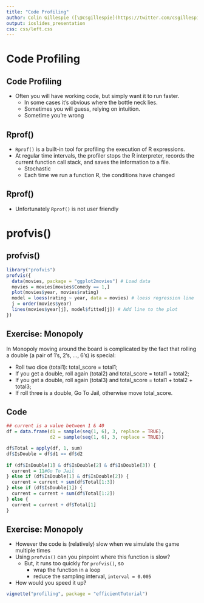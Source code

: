 ```yaml
---
title: "Code Profiling"
author: Colin Gillespie ([\@csgillespie](https://twitter.com/csgillespie))
output: ioslides_presentation
css: css/left.css
---
```

<!--
%\VignetteEngine{knitr::rmarkdown}
%\VignetteIndexEntry{Slides: Code Profiling}
%\VignetteEncoding{utf8}
-->

# Code Profiling
## Code Profiling

  * Often you will have working code, but simply want it to run faster. 
    * In some cases it’s obvious where the bottle neck lies. 
    * Sometimes you will guess, relying on intuition. 
    * Sometime you're wrong
    
## Rprof()

  * `Rprof()` is a built-in tool for profiling the execution of R expressions. 
  * At regular time intervals, the profiler stops the R interpreter, records the current function call stack, and saves the information to a file. 
    * Stochastic
    * Each time we run a function R, the conditions have changed

## Rprof()

  * Unfortunately `Rprof()` is not user friendly
  


# profvis()
## profvis()
```r
library("profvis")
profvis({
  data(movies, package = "ggplot2movies") # Load data
  movies = movies[movies$Comedy == 1,]
  plot(movies$year, movies$rating)
  model = loess(rating ~ year, data = movies) # loess regression line
  j = order(movies$year)
  lines(movies$year[j], model$fitted[j]) # Add line to the plot
})
```

## Exercise: Monopoly

In Monopoly moving around the board is complicated by the fact that rolling a double 
(a pair of 1's, 2's, ..., 6's) is special:

  * Roll two dice (total1): total_score = total1;
  * If you get a double, roll again (total2) and total_score = total1 + total2;
  * If you get a double, roll again (total3) and total_score = total1 + total2 + total3;
  * If roll three is a double, Go To Jail, otherwise move total_score.

## Code

```r
## current is a value between 1 & 40
df = data.frame(d1 = sample(seq(1, 6), 3, replace = TRUE),
                d2 = sample(seq(1, 6), 3, replace = TRUE))

df$Total = apply(df, 1, sum)
df$IsDouble = df$d1 == df$d2
  
if (df$IsDouble[1] & df$IsDouble[2] & df$IsDouble[3]) {
  current = 11#Go To Jail
} else if (df$IsDouble[1] & df$IsDouble[2]) {
  current = current + sum(df$Total[1:3])
} else if (df$IsDouble[1]) {
  current = current + sum(df$Total[1:2])
} else {
  current = current + df$Total[1]
}
```


## Exercise: Monopoly

 * However the code is (relatively) slow when we simulate the game multiple times
 * Using `profvis()` can you pinpoint where this function is slow? 
    * But, it runs too quickly for `profvis()`, so
      - wrap the function in a loop
      - reduce the sampling interval, `interval = 0.005`
 * How would you speed it up?

```r
vignette("profiling", package = "efficientTutorial")
```
